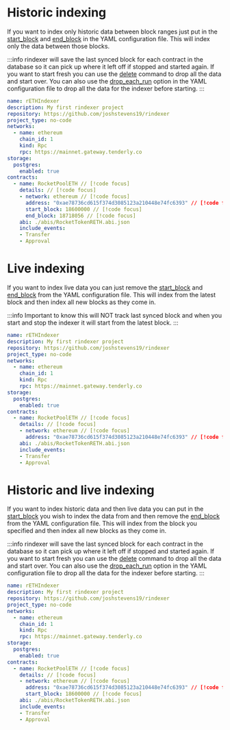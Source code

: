# Historic indexing

If you want to index only historic data between block ranges just put in the [start_block](/docs/start-building/yaml-config/contracts#start_block)
and [end_block](/docs/start-building/yaml-config/contracts#end_block) in the YAML configuration file. This will index
only the data between those blocks.

:::info
rindexer will save the last synced block for each contract in the database so it can pick up where it left off if stopped and started again.
If you want to start fresh you can use the [delete](/docs/start-building/delete) command to drop all the data and start over.
You can also use the [drop_each_run](/docs/start-building/yaml-config/storage#drop_each_run) option in the YAML configuration file to drop all the data for the indexer before starting.
:::

```yaml
name: rETHIndexer
description: My first rindexer project
repository: https://github.com/joshstevens19/rindexer
project_type: no-code
networks:
  - name: ethereum
    chain_id: 1
    kind: Rpc
    rpc: https://mainnet.gateway.tenderly.co
storage:
  postgres:
    enabled: true
contracts:
  - name: RocketPoolETH // [!code focus]
    details: // [!code focus]
    - network: ethereum // [!code focus]
      address: "0xae78736cd615f374d3085123a210448e74fc6393" // [!code focus]
      start_block: 18600000 // [!code focus]
      end_block: 18718056 // [!code focus]
    abi: ./abis/RocketTokenRETH.abi.json
    include_events:
    - Transfer
    - Approval
```

# Live indexing

If you want to index live data you can just remove the [start_block](/docs/start-building/yaml-config/contracts#start_block)
and [end_block](/docs/start-building/yaml-config/contracts#end_block) from the YAML configuration file. This will index
from the latest block and then index all new blocks as they come in.

:::info
Important to know this will NOT track last synced block and when you start and stop the indexer it will start from the latest block.
:::

```yaml
name: rETHIndexer
description: My first rindexer project
repository: https://github.com/joshstevens19/rindexer
project_type: no-code
networks:
  - name: ethereum
    chain_id: 1
    kind: Rpc
    rpc: https://mainnet.gateway.tenderly.co
storage:
  postgres:
    enabled: true
contracts:
  - name: RocketPoolETH // [!code focus]
    details: // [!code focus]
    - network: ethereum // [!code focus]
      address: "0xae78736cd615f374d3085123a210448e74fc6393" // [!code focus]
    abi: ./abis/RocketTokenRETH.abi.json
    include_events:
    - Transfer
    - Approval
```

# Historic and live indexing

If you want to index historic data and then live data you can put in the [start_block](/docs/start-building/yaml-config/contracts#start_block)
you wish to index the data from and then remove the [end_block](/docs/start-building/yaml-config/contracts#end_block) from the YAML configuration file. This will index
from the block you specified and then index all new blocks as they come in.

:::info
rindexer will save the last synced block for each contract in the database so it can pick up where it left off if stopped and started again.
If you want to start fresh you can use the [delete](/docs/start-building/delete) command to drop all the data and start over.
You can also use the [drop_each_run](/docs/start-building/yaml-config/storage#drop_each_run) option in the YAML configuration file to drop all the data for the indexer before starting.
:::

```yaml
name: rETHIndexer
description: My first rindexer project
repository: https://github.com/joshstevens19/rindexer
project_type: no-code
networks:
  - name: ethereum
    chain_id: 1
    kind: Rpc
    rpc: https://mainnet.gateway.tenderly.co
storage:
  postgres:
    enabled: true
contracts:
  - name: RocketPoolETH // [!code focus]
    details: // [!code focus]
    - network: ethereum // [!code focus]
      address: "0xae78736cd615f374d3085123a210448e74fc6393" // [!code focus]
      start_block: 18600000 // [!code focus]
    abi: ./abis/RocketTokenRETH.abi.json
    include_events:
    - Transfer
    - Approval
```